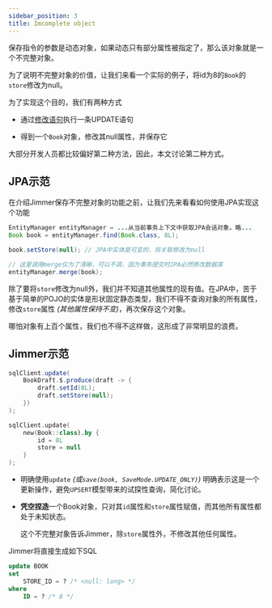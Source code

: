 ```yaml
---
sidebar_position: 3
title: Imcomplete object
---
```



保存指令的参数是动态对象，如果动态只有部分属性被指定了，那么该对象就是一个不完整对象。

为了说明不完整对象的价值，让我们来看一个实际的例子，将id为8的`Book`的`store`修改为null。

为了实现这个目的，我们有两种方式

-   通过[修改语句](../update-statement)执行一条UPDATE语句

-   得到一个`Book`对象，修改其null属性，并保存它

大部分开发人员都比较偏好第二种方法，因此，本文讨论第二种方式。

## JPA示范

在介绍Jimmer保存不完整对象的功能之前，让我们先来看看如何使用JPA实现这个功能

```java title="JPA示范"
EntityManager entityManager = ...从当前事务上下文中获取JPA会话对象，略...
Book book = entityManager.find(Book.class, 8L);

book.setStore(null); // JPA中实体是可变的，将关联修改为null

// 这里调用merge仅为了清晰，可以不调，因为事务提交时JPA必然修改数据库
entityManager.merge(book);
```

除了要将`store`修改为null外，我们并不知道其他属性的现有值。在JPA中，苦于基于简单的POJO的实体是形状固定静态类型，我们不得不查询对象的所有属性，修改`store`属性 *(其他属性保持不变)*，再次保存这个对象。

哪怕对象有上百个属性，我们也不得不这样做，这形成了非常明显的浪费。

## Jimmer示范

<Tabs groupId="language">
<TabItem value="java" label="Java">

```java
sqlClient.update(
    BookDraft.$.produce(draft -> {
        draft.setId(8L);
        draft.setStore(null);
    })
);
```

</TabItem>
<TabItem value="kotlin" label="Kotlin">

```kotlin
sqlClient.update(
    new(Book::class).by {
        id = 8L
        store = null
    }
);
```

</TabItem>
</Tabs>

-   明确使用`update` *(或`save(book, SaveMode.UPDATE_ONLY)`)* 明确表示这是一个更新操作，避免`UPSERT`模型带来的试探性查询，简化讨论。

-   **凭空捏造**一个Book对象，只对其`id`属性和`store`属性赋值，而其他所有属性都处于未知状态。

    这个不完整对象告诉Jimmer，除`store`属性外，不修改其他任何属性。

Jimmer将直接生成如下SQL

```sql
update BOOK
set
    STORE_ID = ? /* <null: long> */
where
    ID = ? /* 8 */
```
